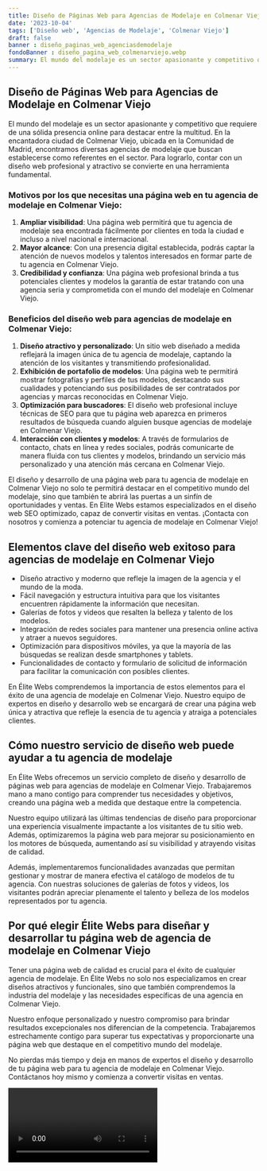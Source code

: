 ```yaml
---
title: Diseño de Páginas Web para Agencias de Modelaje en Colmenar Viejo
date: '2023-10-04'
tags: ['Diseño web', 'Agencias de Modelaje', 'Colmenar Viejo']
draft: false
banner : diseño_paginas_web_agenciasdemodelaje
fondoBanner : diseño_pagina_web_colmenarviejo.webp
summary: El mundo del modelaje es un sector apasionante y competitivo que requiere de una sólida presencia online para destacar entre la multitud. En la encantadora ciudad de Colmenar Viejo, ubicada en la Comunidad de Madrid, encontramos diversas agencias de modelaje que buscan establecerse como referentes en el sector. Para lograrlo, contar con un diseño web profesional y atractivo se convierte en una herramienta fundamental.
---
```


## Diseño de Páginas Web para Agencias de Modelaje en Colmenar Viejo

El mundo del modelaje es un sector apasionante y competitivo que requiere de una sólida presencia online para destacar entre la multitud. En la encantadora ciudad de Colmenar Viejo, ubicada en la Comunidad de Madrid, encontramos diversas agencias de modelaje que buscan establecerse como referentes en el sector. Para lograrlo, contar con un diseño web profesional y atractivo se convierte en una herramienta fundamental.

### Motivos por los que necesitas una página web en tu agencia de modelaje en Colmenar Viejo:
1. **Ampliar visibilidad**: Una página web permitirá que tu agencia de modelaje sea encontrada fácilmente por clientes en toda la ciudad e incluso a nivel nacional e internacional.
2. **Mayor alcance**: Con una presencia digital establecida, podrás captar la atención de nuevos modelos y talentos interesados en formar parte de tu agencia en Colmenar Viejo.
3. **Credibilidad y confianza**: Una página web profesional brinda a tus potenciales clientes y modelos la garantía de estar tratando con una agencia seria y comprometida con el mundo del modelaje en Colmenar Viejo.

### Beneficios del diseño web para agencias de modelaje en Colmenar Viejo:
1. **Diseño atractivo y personalizado**: Un sitio web diseñado a medida reflejará la imagen única de tu agencia de modelaje, captando la atención de los visitantes y transmitiendo profesionalidad.
2. **Exhibición de portafolio de modelos**: Una página web te permitirá mostrar fotografías y perfiles de tus modelos, destacando sus cualidades y potenciando sus posibilidades de ser contratados por agencias y marcas reconocidas en Colmenar Viejo.
3. **Optimización para buscadores**: El diseño web profesional incluye técnicas de SEO para que tu página web aparezca en primeros resultados de búsqueda cuando alguien busque agencias de modelaje en Colmenar Viejo.
4. **Interacción con clientes y modelos**: A través de formularios de contacto, chats en línea y redes sociales, podrás comunicarte de manera fluida con tus clientes y modelos, brindando un servicio más personalizado y una atención más cercana en Colmenar Viejo.

El diseño y desarrollo de una página web para tu agencia de modelaje en Colmenar Viejo no solo te permitirá destacar en el competitivo mundo del modelaje, sino que también te abrirá las puertas a un sinfín de oportunidades y ventas. En Elite Webs estamos especializados en el diseño web SEO optimizado, capaz de convertir visitas en ventas. ¡Contacta con nosotros y comienza a potenciar tu agencia de modelaje en Colmenar Viejo!

<GifSeo />

<Cta />

## Elementos clave del diseño web exitoso para agencias de modelaje en Colmenar Viejo

- Diseño atractivo y moderno que refleje la imagen de la agencia y el mundo de la moda.
- Fácil navegación y estructura intuitiva para que los visitantes encuentren rápidamente la información que necesitan.
- Galerías de fotos y videos que resalten la belleza y talento de los modelos.
- Integración de redes sociales para mantener una presencia online activa y atraer a nuevos seguidores.
- Optimización para dispositivos móviles, ya que la mayoría de las búsquedas se realizan desde smartphones y tablets.
- Funcionalidades de contacto y formulario de solicitud de información para facilitar la comunicación con posibles clientes.

En Élite Webs comprendemos la importancia de estos elementos para el éxito de una agencia de modelaje en Colmenar Viejo. Nuestro equipo de expertos en diseño y desarrollo web se encargará de crear una página web única y atractiva que refleje la esencia de tu agencia y atraiga a potenciales clientes.

## Cómo nuestro servicio de diseño web puede ayudar a tu agencia de modelaje

En Élite Webs ofrecemos un servicio completo de diseño y desarrollo de páginas web para agencias de modelaje en Colmenar Viejo. Trabajaremos mano a mano contigo para comprender tus necesidades y objetivos, creando una página web a medida que destaque entre la competencia.

Nuestro equipo utilizará las últimas tendencias de diseño para proporcionar una experiencia visualmente impactante a los visitantes de tu sitio web. Además, optimizaremos la página web para mejorar su posicionamiento en los motores de búsqueda, aumentando así su visibilidad y atrayendo visitas de calidad.

Además, implementaremos funcionalidades avanzadas que permitan gestionar y mostrar de manera efectiva el catálogo de modelos de tu agencia. Con nuestras soluciones de galerías de fotos y videos, los visitantes podrán apreciar plenamente el talento y belleza de los modelos representados por tu agencia.

## Por qué elegir Élite Webs para diseñar y desarrollar tu página web de agencia de modelaje en Colmenar Viejo

Tener una página web de calidad es crucial para el éxito de cualquier agencia de modelaje. En Élite Webs no solo nos especializamos en crear diseños atractivos y funcionales, sino que también comprendemos la industria del modelaje y las necesidades específicas de una agencia en Colmenar Viejo.

Nuestro enfoque personalizado y nuestro compromiso para brindar resultados excepcionales nos diferencian de la competencia. Trabajaremos estrechamente contigo para superar tus expectativas y proporcionarte una página web que destaque en el competitivo mundo del modelaje.

No pierdas más tiempo y deja en manos de expertos el diseño y desarrollo de tu página web para tu agencia de modelaje en Colmenar Viejo. Contáctanos hoy mismo y comienza a convertir visitas en ventas.

<Video />

<CtaBot job='Agencias de Modelaje' city='Colmenar Viejo'/>

<Gmaps query='Colmenar Viejo+españa+maps' />